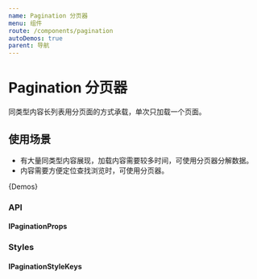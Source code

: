 ```yaml
---
name: Pagination 分页器
menu: 组件
route: /components/pagination
autoDemos: true
parent: 导航
---
```



# Pagination 分页器

同类型内容长列表用分页面的方式承载，单次只加载一个页面。

## 使用场景

- 有大量同类型内容展现，加载内容需要较多时间，可使用分页器分解数据。
- 内容需要方便定位查找浏览时，可使用分页器。

{Demos}

### API

#### IPaginationProps

<Props propsName="IPaginationProps" />

### Styles

#### IPaginationStyleKeys

<Styles typeName="IPaginationStyleKeys" componentName="pagination" />
